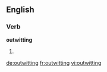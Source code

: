==English==

===Verb===
'''outwitting'''

# {{present participle of|outwit}}

[[de:outwitting]]
[[fr:outwitting]]
[[vi:outwitting]]